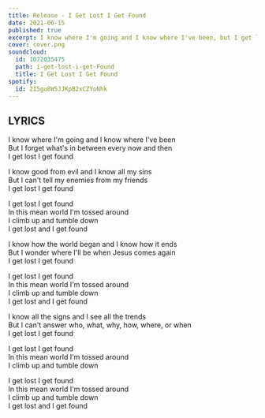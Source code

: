 ```yaml
---
title: Release - I Get Lost I Get Found
date: 2021-06-15
published: true
excerpt: I know where I'm going and I know where I've been, but I get lost in between every now and then.
cover: cover.png
soundcloud:
  id: 1072035475
  path: i-get-lost-i-get-Found
  title: I Get Lost I Get Found
spotify:
  id: 2I5gu8W5JJKpB2xCZYoNhk
---
```


## LYRICS

I know where I'm going and I know where I've been  
But I forget what's in between every now and then  
I get lost I get found  
  
I know good from evil and I know all my sins  
But I can't tell my enemies from my friends  
I get lost I get found  

I get lost I get found  
In this mean world I'm tossed around  
I climb up and tumble down  
I get lost and I get found  

I know how the world began and I know how it ends  
But I wonder where I'll be when Jesus comes again  
I get lost I get found  

I get lost I get found  
In this mean world I'm tossed around  
I climb up and tumble down  
I get lost and I get found  

I know all the signs and I see all the trends  
But I can't answer who, what, why, how, where, or when  
I get lost I get found  

I get lost I get found  
In this mean world I'm tossed around  
I climb up and tumble down  

I get lost I get found  
In this mean world I'm tossed around  
I climb up and tumble down  
I get lost and I get found  